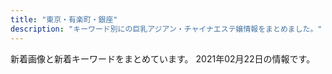```yaml
---
title: "東京・有楽町・銀座"
description: "キーワード別にの巨乳アジアン・チャイナエステ嬢情報をまとめました。"
---
```


新着画像と新着キーワードをまとめています。
2021年02月22日の情報です。

<DmmAffiliateIns />
<KeywordTable
  shops={
    [
    {
        "url": "https://ningyocho-esthe.work/",
        "name": "Dream",
        "keywords": {
            "\u30bb\u30af\u30b7\u30fc": 3,
            "88": 1
        },
        "station": "\u4eba\u5f62\u753a\u99c5A1\u51fa\u53e3",
        "img_links": [
            "https://ningyocho-esthe.work/images/dream/home/image_02.png",
            "https://ningyocho-esthe.work/images/dream/common/gallery_10.png",
            "https://ningyocho-esthe.work/images/dream/staff/13.jpg",
            "https://ningyocho-esthe.work/images/dream/common/side_bnr_02.png",
            "https://ningyocho-esthe.work/images/dream/home/image_01.png",
            "https://ningyocho-esthe.work/images/dream/common/gallery_04.png",
            "https://ningyocho-esthe.work/images/dream/common/gallery_08.png",
            "https://ningyocho-esthe.work/images/dream/common/gallery_07.png",
            "https://ningyocho-esthe.work/images/dream/common/credit_01.png",
            "https://ningyocho-esthe.work/images/dream/common/gallery_09.png",
            "https://ningyocho-esthe.work/images/dream/staff/\u3042\u307f.jpg",
            "https://ningyocho-esthe.work/images/dream/common/gallery_01.png",
            "https://ningyocho-esthe.work/images/dream/common/header_info.png",
            "https://ningyocho-esthe.work/images/dream/common/credit_03.png",
            "https://ningyocho-esthe.work/images/dream/home/image_03.png",
            "https://ningyocho-esthe.work/images/dream/common/gallery_03.png",
            "https://ningyocho-esthe.work/images/dream/staff/imgapp6.jpg",
            "https://ningyocho-esthe.work/images/dream/staff/imgapp_3.jpg",
            "https://ningyocho-esthe.work/images/dream/staff/imgapp_1.jpg",
            "https://ningyocho-esthe.work/images/dream/staff/3.jpg",
            "https://ningyocho-esthe.work/images/dream/home/teaser.png",
            "https://ningyocho-esthe.work/images/dream/common/credit_02.png",
            "https://ningyocho-esthe.work/images/dream/common/header_phone_pc.png",
            "https://ningyocho-esthe.work/images/dream/staff/1.jpg",
            "https://ningyocho-esthe.work/images/dream/staff/\u30ca\u30ca.jpg",
            "https://ningyocho-esthe.work/images/dream/common/gallery_02.png",
            "https://ningyocho-esthe.work/images/dream/common/gallery_06.png",
            "https://ningyocho-esthe.work/images/dream/common/gallery_05.png",
            "https://ningyocho-esthe.work/images/dream/common/side_bnr_01.png",
            "https://ningyocho-esthe.work/images/dream/staff/2.jpg"
        ]
    },
    {
        "url": "https://est-tiara.info/",
        "station": "\u6771\u9280\u5ea7\u99c5A7\u51fa\u53e3",
        "name": "Tiara-\u30c6\u30a4\u30a2\u30e9-",
        "keywords": {
            "C": 1,
            "E": 1,
            "89": 1,
            "D": 3
        },
        "img_links": [
            "https://est-tiara.info/staffPhoto/b20200924141844.jpg",
            "https://est-tiara.info/images/returnBtn.png",
            "https://est-tiara.info/js/sliderLine/slide_next.png",
            "https://est-tiara.info/images/gallery/r2.jpg",
            "https://est-tiara.info/staffPhoto/s20201016083716.jpg",
            "https://est-tiara.info/images/gallery/r4.jpg",
            "https://est-tiara.info/images/gallery/r7.jpg",
            "https://est-tiara.info/staffPhoto/b20201016083614.jpg",
            "https://est-tiara.info/uploadfiles/Image/campaignEstTiaraInfo.jpg",
            "https://est-tiara.info/staffPhoto/s20200924141844.jpg",
            "https://est-tiara.info/staffPhoto/s20201016083756.jpg",
            "https://est-tiara.info/staffPhoto/s20201016083828.jpg",
            "https://est-tiara.info/images/mobile.png",
            "https://est-tiara.info/images/gallery/r3.jpg",
            "https://est-tiara.info/staffPhoto/b20201016083716.jpg",
            "https://est-tiara.info/images/gallery/r5.jpg",
            "https://est-tiara.info/js/sliderLine/slide_prev.png",
            "https://est-tiara.info/staffPhoto/b20201016083828.jpg",
            "https://est-tiara.info/images/gallery/r8.jpg",
            "https://est-tiara.info/staffPhoto/b20201016083756.jpg",
            "https://est-tiara.info/images/gallery/r6.jpg",
            "https://est-tiara.info/staffPhoto/s20201016083614.jpg",
            "https://est-tiara.info/images/gallery/r1.jpg"
        ]
    },
    {
        "img_links": [
            "http://yurarika.work/staff/mirai1.jpg",
            "http://yurarika.work/staff/aya1.jpg",
            "http://yurarika.work/img/all/loader.png",
            "http://yurarika.work/staff/rara2.jpg",
            "http://yurarika.work/staff/aya.jpg",
            "http://yurarika.work/staff/rara.jpg",
            "http://yurarika.work/staff/rara1.jpg",
            "http://yurarika.work/staff/mika.jpg",
            "http://yurarika.work/staff/aya2.jpg",
            "http://yurarika.work/staff/mirai.jpg",
            "http://yurarika.work/staff/mirai2.jpg",
            "http://yurarika.work/staff/mika2.jpg",
            "http://yurarika.work/staff/mika1.jpg"
        ],
        "station": "\u6c34\u5929\u5bae\u524d\u99c58\u756a\u51fa\u53e3",
        "keywords": {
            "C": 14,
            "86": 4,
            "D": 6,
            "88": 6,
            "85": 10
        },
        "url": "http://yurarika.work/",
        "name": "\u3086\u3089\u308a\u9999"
    },
    {
        "keywords": {
            "85": 5,
            "86": 5,
            "87": 10,
            "D": 20
        },
        "station": "\u9280\u5ea7\u99c5A5\u51fa\u53e3",
        "url": "https://angel-love.tyo.cm/",
        "img_links": [
            "https://angel-love.tyo.cm/photos/sites/27/2021/02/2021021603212172.jpg",
            "https://angel-love.tyo.cm/photos/sites/27/2021/02/2021021603162127.jpg",
            "https://angel-love.tyo.cm/photos/sites/27/2021/02/2021021603162366.jpg",
            "https://angel-love.tyo.cm/images/mobile.jpg",
            "https://angel-love.tyo.cm/images/room1.jpg",
            "https://angel-love.tyo.cm/images/s_news.jpg",
            "https://angel-love.tyo.cm/images/s_staff.png",
            "https://angel-love.tyo.cm/images/room3.jpg",
            "https://angel-love.tyo.cm/images/room4.jpg",
            "https://angel-love.tyo.cm/photos/sites/27/2021/02/2021021606263617.jpg",
            "https://angel-love.tyo.cm/images/top.jpg",
            "https://angel-love.tyo.cm/photos/sites/27/2021/02/2021021606344273.jpg",
            "https://angel-love.tyo.cm/images/info.jpg",
            "https://angel-love.tyo.cm/images/s1.jpg",
            "https://angel-love.tyo.cm/images/s3.jpg",
            "https://angel-love.tyo.cm/images/room2.jpg",
            "https://angel-love.tyo.cm/images/news_bj1.jpg",
            "https://angel-love.tyo.cm/images/news_bj3.jpg"
        ],
        "name": "Angel Love"
    },
    {
        "station": "\u99ac\u55b0\u6a2a\u5c71\u99c5A2\u51fa\u53e3",
        "name": "COMODO -\u30b3\u30e2\u30c9-",
        "keywords": {
            "D": 7,
            "87": 6,
            "86": 1
        },
        "img_links": [
            "http://www.comodo.relaxjp.info/files/007-02.jpg",
            "http://www.comodo.relaxjp.info/files/011-03.jpg",
            "http://www.comodo.relaxjp.info/files/009-02.jpg",
            "http://www.comodo.relaxjp.info/images/s_info.jpg",
            "http://www.comodo.relaxjp.info/files/011.jpg",
            "http://www.comodo.relaxjp.info/files/010-02.jpg",
            "http://www.comodo.relaxjp.info/files/007.jpg",
            "http://www.comodo.relaxjp.info/files/009-03.jpg",
            "http://www.comodo.relaxjp.info/images/bj1.jpg",
            "http://www.comodo.relaxjp.info/files/008.jpg",
            "http://www.comodo.relaxjp.info/files/007-03.jpg",
            "http://www.comodo.relaxjp.info/images/bj3.jpg",
            "http://www.comodo.relaxjp.info/images/s_staff.jpg",
            "http://www.comodo.relaxjp.info/files/009.jpg",
            "http://www.comodo.relaxjp.info/images/top.png",
            "http://www.comodo.relaxjp.info/files/008-03.jpg",
            "http://www.comodo.relaxjp.info/files/012-03.jpg",
            "http://www.comodo.relaxjp.info/files/013-02.jpg",
            "http://www.comodo.relaxjp.info/files/010.jpg",
            "http://www.comodo.relaxjp.info/files/011-02.jpg",
            "http://www.comodo.relaxjp.info/files/010-03.jpg",
            "http://www.comodo.relaxjp.info/images/hua.jpg",
            "http://www.comodo.relaxjp.info/files/012.jpg",
            "http://www.comodo.relaxjp.info/files/008-02.jpg",
            "http://www.comodo.relaxjp.info/images/s_link.jpg",
            "http://www.comodo.relaxjp.info/files/012-02.jpg",
            "http://www.comodo.relaxjp.info/files/013.jpg",
            "http://www.comodo.relaxjp.info/images/s_news.jpg",
            "http://www.comodo.relaxjp.info/files/013-03.jpg"
        ],
        "url": "http://www.comodo.relaxjp.info/"
    },
    {
        "name": "For you",
        "keywords": {
            "91": 1,
            "85": 3,
            "E": 3,
            "83": 1,
            "C": 3,
            "93": 1,
            "89": 1,
            "86": 1,
            "87": 1,
            "90": 1,
            "G": 1,
            "D": 2
        },
        "img_links": [
            "http://f-relaxe.net/images/index_01.jpg",
            "http://f-relaxe.net/images/info_11.jpg",
            "http://f-relaxe.net/girl/00.jpg",
            "http://f-relaxe.net/girl/08a.jpg",
            "http://f-relaxe.net/girl/017.jpg",
            "http://f-relaxe.net/girl/012.jpg",
            "http://f-relaxe.net/images/index_06.jpg",
            "http://f-relaxe.net/images/index_07.jpg",
            "http://f-relaxe.net/girl/08.jpg",
            "http://f-relaxe.net/girl/09.jpg",
            "http://f-relaxe.net/girl/024.jpg",
            "http://f-relaxe.net/images/index_13.jpg",
            "http://f-relaxe.net/girl/011a.jpg",
            "http://f-relaxe.net/girl/010a.jpg",
            "http://f-relaxe.net/images/info.jpg",
            "http://f-relaxe.net/girl/010.jpg",
            "http://f-relaxe.net/girl/012a.jpg",
            "http://f-relaxe.net/girl/07.jpg",
            "http://f-relaxe.net/images/sub_10.jpg",
            "http://f-relaxe.net/images/index_16.jpg",
            "http://f-relaxe.net/images/staff_11.jpg",
            "http://f-relaxe.net/girl/09a.jpg",
            "http://f-relaxe.net/images/line.jpg",
            "http://f-relaxe.net/images/index_05.jpg",
            "http://f-relaxe.net/images/sub_12.jpg",
            "http://f-relaxe.net/girl/02.jpg",
            "http://f-relaxe.net/girl/04.jpg",
            "http://f-relaxe.net/images/03.jpg",
            "http://f-relaxe.net/images/sub_15.jpg",
            "http://f-relaxe.net/images/index_12.jpg",
            "http://f-relaxe.net/images/index_119.jpg",
            "http://f-relaxe.net/girl/07a.jpg",
            "http://f-relaxe.net/images/index_18.jpg",
            "http://f-relaxe.net/images/01.jpg",
            "http://f-relaxe.net/images/02.jpg",
            "http://f-relaxe.net/girl/02a.jpg",
            "http://f-relaxe.net/images/index_03.jpg",
            "http://f-relaxe.net/images/index_09.jpg",
            "http://f-relaxe.net/images/index_04.jpg",
            "http://f-relaxe.net/images/index_10.jpg",
            "http://f-relaxe.net/images/rec.jpg",
            "http://f-relaxe.net/images/index_08.jpg",
            "http://f-relaxe.net/images/index_17.jpg",
            "http://f-relaxe.net/girl/013a.jpg",
            "http://f-relaxe.net/images/rec_11.jpg",
            "http://f-relaxe.net/girl/013.jpg",
            "http://f-relaxe.net/images/index_14.jpg",
            "http://f-relaxe.net/girl/011.jpg"
        ],
        "station": "JR\u6771\u4eac\u99c5\u516b\u91cd\u6d32\u5317\u53e3",
        "url": "http://f-relaxe.net"
    },
    {
        "url": "http://kaitekido.eei.jp/",
        "name": "\u5feb\u9069\u5802",
        "station": "\u516b\u4e01\u5800\u99c5B2\u51fa\u53e3",
        "keywords": {},
        "img_links": [
            "https://b.st-hatena.com/images/entry-button/button-only@2x.png",
            "http://asian.mensesthe.tokyo/wp-content/uploads/2016/01/7CzXuAWe.jpg",
            "https://www.hatena.ne.jp/images/wwwridge/help@2x.png",
            "http://momipara.jp/img/link/momi88.jpg",
            "https://b.hatena.ne.jp/images/v4/public/add/hatenabookmark_android.png",
            "https://www.hatena.ne.jp/images/wwwridge/ok@2x.png",
            "https://b.hatena.ne.jp/images/v4/public/add/hatenabookmark_ios7.png",
            "https://www.hatena.ne.jp/images/wwwridge/ng@2x.png",
            "http://b.hatena.ne.jp/images/v4/public/add/hatenabookmark_ios7.png",
            "http://\u30a2\u30b8\u30a2\u30f3\u30a8\u30b9\u30c6.biz/images/88-31.jpg",
            "http://b.hatena.ne.jp/images/v4/public/add/hatenabookmark_android.png"
        ]
    },
    {
        "keywords": {
            "E": 2,
            "F": 5,
            "85": 16,
            "D": 8,
            "C": 22,
            "87": 2,
            "88": 5
        },
        "img_links": [
            "http://cocosia-massage.work/img/fla-2.jpg",
            "http://cocosia-massage.work/img/st2.jpg",
            "http://cocosia-massage.work/img/st1.jpg",
            "http://cocosia-massage.work/img/newf.jpg",
            "http://cocosia-massage.work/sp/img/t-t2.jpg",
            "http://cocosia-massage.work/img/sta4.jpg",
            "http://cocosia-massage.work/img/cncp.jpg",
            "http://cocosia-massage.work/sp/img/t-r.jpg",
            "http://cocosia-massage.work/sp/img/p-3.jpg",
            "http://cocosia-massage.work/img/news.jpg",
            "http://cocosia-massage.work/img/conc.jpg",
            "http://cocosia-massage.work/sp/img/p-6.jpg",
            "http://cocosia-massage.work/img/st6.jpg",
            "http://cocosia-massage.work/sp/img/st6.jpg",
            "http://cocosia-massage.work/img/st4.jpg",
            "http://cocosia-massage.work/sp/img/cam3.jpg",
            "http://cocosia-massage.work/img/r9.jpg",
            "http://cocosia-massage.work/img/sta1.jpg",
            "http://cocosia-massage.work/img/fla-1.jpg",
            "http://cocosia-massage.work/img/st3.jpg",
            "http://cocosia-massage.work/sp/img/sys.jpg",
            "http://cocosia-massage.work/img/head2.jpg",
            "http://cocosia-massage.work/img/sta5.jpg",
            "http://cocosia-massage.work/img/nos.jpg",
            "http://cocosia-massage.work/sp/img/botton.jpg",
            "http://cocosia-massage.work/sp/img/p-4.jpg",
            "http://cocosia-massage.work/sp/img/st3.jpg",
            "http://cocosia-massage.work/img/xmas.png",
            "http://cocosia-massage.work/sp/img/st2.jpg",
            "http://cocosia-massage.work/sp/img/cam4.jpg",
            "http://cocosia-massage.work/sp/img/acc.jpg",
            "http://cocosia-massage.work/sp/img/qr.jpg",
            "http://cocosia-massage.work/sp/img/cam2.jpg",
            "http://cocosia-massage.work/sp/img/rec.jpg",
            "http://cocosia-massage.work/img/sta6.jpg",
            "http://cocosia-massage.work/sp/img/t-t.jpg",
            "http://cocosia-massage.work/sp/img/p-5.jpg",
            "http://cocosia-massage.work/img/sta2.jpg",
            "http://cocosia-massage.work/img/sta3.jpg",
            "http://cocosia-massage.work/img/acc.jpg",
            "http://cocosia-massage.work/sp/img/st5.jpg",
            "http://cocosia-massage.work/sp/img/info.jpg",
            "http://cocosia-massage.work/sp/img/st4.jpg",
            "http://cocosia-massage.work/sp/img/cam1.jpg",
            "http://cocosia-massage.work/img/st5.jpg",
            "http://cocosia-massage.work/sp/img/st1.jpg",
            "http://cocosia-massage.work/sp/img/pc.jpg",
            "http://cocosia-massage.work/sp/img/t-s.jpg"
        ],
        "station": "\u4eba\u5f62\u753a\u99c5A1\u51fa\u53e3",
        "name": "COCOSIA",
        "url": "http://cocosia-massage.work/"
    },
    {
        "img_links": [
            "https://melodyspa.tokyo/images/st/you.jpg",
            "https://melodyspa.tokyo/images/share/pagetop.png",
            "https://melodyspa.tokyo/images/topimage/topimage.jpg",
            "https://melodyspa.tokyo/images/st/yuna2.jpg",
            "https://melodyspa.tokyo/images/st/yuna.jpg",
            "https://melodyspa.tokyo/images/st/miho.jpg",
            "https://melodyspa.tokyo/images/st/yuna1.jpg",
            "https://melodyspa.tokyo/images/st/you2.jpg",
            "https://melodyspa.tokyo/images/st/mina.jpg",
            "https://melodyspa.tokyo/images/st/you3.jpg",
            "https://melodyspa.tokyo/images/st/rara2.jpg",
            "https://melodyspa.tokyo/images/st/mina2.jpg",
            "https://melodyspa.tokyo/images/st/risa.jpg",
            "https://melodyspa.tokyo/images/st/ringo.jpg"
        ],
        "name": "Melody Spa -\u30e1\u30ed\u30c7\u30a3 \u30b9\u30d1-",
        "url": "https://melodyspa.tokyo/",
        "keywords": {
            "C": 28,
            "F": 6,
            "\u4e73": 4,
            "\u5de8\u4e73": 4,
            "86": 4
        },
        "station": "JR\u65b0\u65e5\u672c\u6a4b\u99c56\u756a\u51fa\u53e3"
    },
    {
        "url": "http://sweet-massage.work/",
        "keywords": {
            "85": 6,
            "E": 6,
            "86": 6,
            "89": 3,
            "88": 3,
            "C": 6,
            "D": 6
        },
        "name": "Sweet",
        "station": "\u8305\u5834\u753a\u99c53\u756a\u51fa\u53e3",
        "img_links": [
            "http://sweet-massage.work/img/st03.jpg",
            "http://sweet-massage.work/img/s3.jpg",
            "http://sweet-massage.work/img/st2.jpg",
            "http://sweet-massage.work/sp/img/t-t.jpg",
            "http://sweet-massage.work/sp/img/st4.jpg",
            "http://sweet-massage.work/img/mobile-1.png",
            "http://sweet-massage.work/img/sta5.jpg",
            "http://sweet-massage.work/sp/img/t-o.jpg",
            "http://sweet-massage.work/sp/img/info.jpg",
            "http://sweet-massage.work/sp/img/st06.jpg",
            "http://sweet-massage.work/img/s5.jpg",
            "http://sweet-massage.work/img/s6.jpg",
            "http://sweet-massage.work/sp/img/tit.jpg",
            "http://sweet-massage.work/sp/img/botton.jpg",
            "http://sweet-massage.work/sp/img/st05.jpg",
            "http://sweet-massage.work/img/s2.jpg",
            "http://sweet-massage.work/sp/img/st2.jpg",
            "http://sweet-massage.work/sp/img/add2.jpg",
            "http://sweet-massage.work/img/st1.jpg",
            "http://sweet-massage.work/img/st005.jpg",
            "http://sweet-massage.work/img/st4.jpg",
            "http://sweet-massage.work/sp/img/s5.jpg",
            "http://sweet-massage.work/sp/img/pc.jpg",
            "http://sweet-massage.work/sp/img/st01.jpg",
            "http://sweet-massage.work/sp/img/st3.jpg",
            "http://sweet-massage.work/sp/img/st5.jpg",
            "http://sweet-massage.work/img/s1.jpg",
            "http://sweet-massage.work/img/sta3.jpg",
            "http://sweet-massage.work/img/sta4.jpg",
            "http://sweet-massage.work/sp/img/st02.jpg",
            "http://sweet-massage.work/sp/img/st03.jpg",
            "http://sweet-massage.work/sp/img/tel.jpg",
            "http://sweet-massage.work/sp/img/time.jpg",
            "http://sweet-massage.work/sp/img/t-a.jpg",
            "http://sweet-massage.work/sp/img/s6.jpg",
            "http://sweet-massage.work/img/st06.jpg",
            "http://sweet-massage.work/sp/img/s4.jpg",
            "http://sweet-massage.work/img/sta1.jpg",
            "http://sweet-massage.work/sp/img/add.jpg",
            "http://sweet-massage.work/img/st3.jpg",
            "http://sweet-massage.work/sp/img/st005.jpg",
            "http://sweet-massage.work/sp/img/st1.jpg",
            "http://sweet-massage.work/sp/img/pic.jpg",
            "http://sweet-massage.work/sp/img/sys.jpg",
            "http://sweet-massage.work/sp/img/st6.jpg",
            "http://sweet-massage.work/img/st6.jpg",
            "http://sweet-massage.work/img/st02.jpg",
            "http://sweet-massage.work/sp/img/st04.jpg",
            "http://sweet-massage.work/img/s4.jpg",
            "http://sweet-massage.work/img/st5.jpg",
            "http://sweet-massage.work/img/st01.jpg",
            "http://sweet-massage.work/img/foot-body.jpg",
            "http://sweet-massage.work/img/sta6.jpg",
            "http://sweet-massage.work/sp/img/t-s.jpg",
            "http://sweet-massage.work/sp/img/s3.jpg",
            "http://sweet-massage.work/sp/img/t-r.jpg",
            "http://sweet-massage.work/img/st04.jpg",
            "http://sweet-massage.work/img/st05.jpg",
            "http://sweet-massage.work/img/m1.png",
            "http://sweet-massage.work/img/sta2.jpg"
        ]
    },
    {
        "keywords": {},
        "station": "\u6c34\u5929\u5bae\u524d\u99c56\u756a\u51fa\u53e3",
        "img_links": [
            "http://e-berry.work/sp/images/newsb.png",
            "http://e-berry.work/sp/images/int1.png",
            "http://e-berry.work/images/ac1.jpg",
            "http://e-berry.work/img/rina1.jpg",
            "http://e-berry.work/staff/nene.jpg",
            "http://e-berry.work/sp/images/tel.png",
            "http://e-berry.work/staff/hikari.jpg",
            "http://e-berry.work/sp/images/news.png",
            "http://e-berry.work/sp/images/footer.jpg",
            "http://e-berry.work/img/ayumi1.jpg",
            "http://e-berry.work/images/rec2.jpg",
            "http://e-berry.work/sp/staff/ai.jpg",
            "http://e-berry.work/images/sys1.jpg",
            "http://e-berry.work/images/interior_t.jpg",
            "http://e-berry.work/sp/img/ai1.jpg",
            "http://e-berry.work/sp/staff/haruka.jpg",
            "http://e-berry.work/sp/img/ayumi1.jpg",
            "http://e-berry.work/staff/yoko.jpg",
            "http://e-berry.work/img/nene1.jpg",
            "http://e-berry.work/sp/images/concept.jpg",
            "http://e-berry.work/sp/images/b1.jpg",
            "http://e-berry.work/images/10.jpg",
            "http://e-berry.work/staff/ai.jpg",
            "http://e-berry.work/sp/img/yoko1.jpg",
            "http://e-berry.work/sp/staff/natumi.jpg",
            "http://e-berry.work/staff/aya.jpg",
            "http://e-berry.work/images/b2.jpg",
            "http://e-berry.work/sp/staff/rina.jpg",
            "http://e-berry.work/sp/images/sys1.png",
            "http://e-berry.work/sp/staff/moka.jpg",
            "http://e-berry.work/staff/rina.jpg",
            "http://e-berry.work/sp/images/staff_t.png",
            "http://e-berry.work/images/news_t.jpg",
            "http://e-berry.work/sp/images/sys2.png",
            "http://e-berry.work/img/aya1.jpg",
            "http://e-berry.work/images/head.jpg",
            "http://e-berry.work/images/concept.jpg",
            "http://e-berry.work/img/hikari1.jpg",
            "http://e-berry.work/images/tgirl.jpg",
            "http://e-berry.work/images/newsb.png",
            "http://e-berry.work/sp/images/topgirl.png",
            "http://e-berry.work/images/sm.jpg",
            "http://e-berry.work/images/int1.jpg",
            "http://e-berry.work/sp/staff/nene.jpg",
            "http://e-berry.work/sp/images/rec2.png",
            "http://e-berry.work/img/moka1.jpg",
            "http://e-berry.work/sp/staff/hikari.jpg",
            "http://e-berry.work/sp/img/natumi1.jpg",
            "http://e-berry.work/sp/images/b2.jpg",
            "http://e-berry.work/sp/images/sys3.png",
            "http://e-berry.work/sp/img/aya1.jpg",
            "http://e-berry.work/images/9.jpg",
            "http://e-berry.work/images/sys2.jpg",
            "http://e-berry.work/staff/haruka.jpg",
            "http://e-berry.work/sp/images/interior_t.png",
            "http://e-berry.work/img/haruka1.jpg",
            "http://e-berry.work/images/sys3.jpg",
            "http://e-berry.work/images/int2.jpg",
            "http://e-berry.work/img/ai1.jpg",
            "http://e-berry.work/images/b1.jpg",
            "http://e-berry.work/sp/img/hikari1.jpg",
            "http://e-berry.work/sp/staff/yoko.jpg",
            "http://e-berry.work/sp/images/rec1.jpg",
            "http://e-berry.work/staff/ayumi.jpg",
            "http://e-berry.work/sp/images/head.jpg",
            "http://e-berry.work/sp/img/haruka1.jpg",
            "http://e-berry.work/sp/staff/aya.jpg",
            "http://e-berry.work/sp/images/10.jpg",
            "http://e-berry.work/img/yoko1.jpg",
            "http://e-berry.work/images/staff_t.jpg",
            "http://e-berry.work/sp/staff/ayumi.jpg",
            "http://e-berry.work/staff/moka.jpg",
            "http://e-berry.work/images/newface.jpg",
            "http://e-berry.work/img/natumi1.jpg",
            "http://e-berry.work/sp/img/moka1.jpg",
            "http://e-berry.work/sp/images/ac1.jpg",
            "http://e-berry.work/staff/natumi.jpg",
            "http://e-berry.work/sp/images/int2.png",
            "http://e-berry.work/sp/img/nene1.jpg",
            "http://e-berry.work/sp/images/9.jpg",
            "http://e-berry.work/images/rec1.jpg",
            "http://e-berry.work/sp/images/newface.png",
            "http://e-berry.work/sp/img/rina1.jpg"
        ],
        "name": "\u30a2\u30ed\u30de\u30a2\u30ea\u30a2",
        "url": "http://e-berry.work/index.html"
    },
    {
        "station": "\u5c0f\u4f1d\u99ac\u753a\u99c53\u756a\u51fa\u53e3",
        "img_links": [
            "http://luna-shine.info/uploads/lunashine/images/picup.png",
            "http://luna-shine.info/uploads/lunashine/2015/03/11111.jpg",
            "http://luna-shine.info/uploads/lunashine/2013/10/e381bfe3818d2_e589afe69cac.jpg",
            "http://luna-shine.info/uploads/lunashine/2019/04/e5beaee4bfa1e59bbee78987_201903161627475.jpg",
            "http://luna-shine.info/uploads/lunashine/2019/04/flash1.jpg",
            "http://luna-shine.info/uploads/lunashine/2013/10/e38182e38286e381bf3_e589afe69cac.jpg",
            "http://luna-shine.info/uploads/lunashine/2016/11/31.jpg",
            "http://luna-shine.info/uploads/lunashine/2015/06/image1-266x4001.jpg",
            "http://luna-shine.info/uploads/lunashine/2013/01/room-5.jpg",
            "http://luna-shine.info/uploads/lunashine/2019/04/bottom.jpg",
            "http://luna-shine.info/uploads/lunashine/2018/05/2.jpg",
            "http://luna-shine.info/uploads/lunashine/2020/01/e5beaee4bfa1e59bbee78987_20190517131309.jpg",
            "http://luna-shine.info/uploads/lunashine/2014/05/naomi1-276x3584.jpg",
            "http://luna-shine.info/uploads/lunashine/2015/01/2_e589afe69cac.jpg",
            "http://luna-shine.info/uploads/lunashine/2019/01/e5beaee4bfa1e59bbee78987_20190124144601.jpg",
            "http://luna-shine.info/uploads/lunashine/2015/03/123.jpg",
            "http://luna-shine.info/uploads/lunashine/2019/04/e5beaee4bfa1e59bbee78987_2019031616274791.jpg",
            "http://luna-shine.info/uploads/lunashine/images/no-photo.jpg",
            "http://luna-shine.info/uploads/lunashine/2013/01/room-1.jpg",
            "http://luna-shine.info/uploads/lunashine/2013/03/img_0522_e589afe69cac-1000x1333.jpg",
            "http://luna-shine.info/uploads/lunashine/images/new_tit.jpg",
            "http://luna-shine.info/uploads/lunashine/2013/11/e381afe3828be3818b-1000x1333.jpg",
            "http://luna-shine.info/uploads/lunashine/2015/03/12344780f_e589afe69cac.jpg",
            "http://luna-shine.info/uploads/lunashine/2015/03/171f728230a16701d87b9e61ba70edf8.png",
            "http://luna-shine.info/uploads/lunashine/2015/04/1111_e589afe69cac.jpg",
            "http://luna-shine.info/uploads/lunashine/images/rq03.jpg",
            "http://luna-shine.info/uploads/lunashine/2014/06/9c1b42356edc1bb51d040e0a1783fa97.png",
            "http://luna-shine.info/uploads/lunashine/2013/01/qiu-1.jpg",
            "http://luna-shine.info/uploads/lunashine/2019/03/e5beaee4bfa1e59bbee78987_201903161627476.jpg",
            "http://luna-shine.info/uploads/lunashine/2014/05/22.jpg",
            "http://luna-shine.info/uploads/lunashine/images/new_d.jpg",
            "http://luna-shine.info/uploads/lunashine/2014/05/naomi1-276x3583.jpg",
            "http://luna-shine.info/uploads/lunashine/2015/09/1-12041z120344c1_e589afe69cac_e589afe69cac.jpg",
            "http://luna-shine.info/uploads/lunashine/2019/07/qqe59bbee78987201504181707251.jpg",
            "http://luna-shine.info/uploads/lunashine/2013/01/img_0427_e589afe69cac-276x368.jpg",
            "http://luna-shine.info/uploads/lunashine/2013/01/room-8.jpg",
            "http://luna-shine.info/uploads/lunashine/2013/05/p1020464_e589afe69cac.jpg",
            "http://luna-shine.info/uploads/lunashine/2013/01/room-10.jpg",
            "http://luna-shine.info/uploads/lunashine/2013/10/e381bfe38286e3818d-5_e589afe69cac.jpg",
            "http://luna-shine.info/uploads/lunashine/2013/01/room-6.jpg",
            "http://luna-shine.info/uploads/lunashine/2015/01/11.jpg",
            "http://luna-shine.info/uploads/lunashine/2019/12/e5beaee4bfa1e59bbee78987_201912071546181.jpg",
            "http://luna-shine.info/uploads/lunashine/2014/06/image-14.jpeg",
            "http://luna-shine.info/uploads/lunashine/2012/12/topview3.jpg",
            "http://luna-shine.info/uploads/lunashine/2019/05/e5beaee4bfa1e59bbee78987_20190517131309.jpg",
            "http://luna-shine.info/uploads/lunashine/2019/03/e5beaee4bfa1e59bbee78987_201903141535171.jpg",
            "http://luna-shine.info/uploads/lunashine/2012/12/topview1.jpg",
            "http://luna-shine.info/uploads/lunashine/2012/12/topview4.jpg",
            "http://luna-shine.info/uploads/lunashine/2013/01/room-9.jpg",
            "http://luna-shine.info/uploads/lunashine/2012/12/topview0.jpg",
            "http://luna-shine.info/uploads/lunashine/2017/04/22221.jpg",
            "http://luna-shine.info/uploads/lunashine/2012/12/mailmaka.jpg",
            "http://luna-shine.info/uploads/lunashine/2013/01/room-11.jpg",
            "http://luna-shine.info/uploads/lunashine/2013/01/room-3.jpg",
            "http://luna-shine.info/uploads/lunashine/2015/01/0.jpg",
            "http://luna-shine.info/uploads/lunashine/2019/12/e5beaee4bfa1e59bbee78987_20191207154634.jpg",
            "http://luna-shine.info/uploads/lunashine/2015/03/8dbe4d07b4f1258c30f14b30e60c1466.png",
            "http://luna-shine.info/uploads/lunashine/2016/12/img_4240.jpg",
            "http://luna-shine.info/uploads/lunashine/2013/11/e381afe3828be3818befbc92-1000x1333.jpg",
            "http://luna-shine.info/uploads/lunashine/2015/04/1111_e589afe69cac1.jpg",
            "http://luna-shine.info/uploads/lunashine/2015/12/qqe59bbee7898720151214133747.jpg",
            "http://luna-shine.info/uploads/lunashine/2013/01/room-2.jpg",
            "http://luna-shine.info/uploads/lunashine/2012/12/mobile.jpg",
            "http://luna-shine.info/uploads/lunashine/2013/10/4_e589afe69cac.jpg",
            "http://luna-shine.info/uploads/lunashine/2013/01/room-7.jpg",
            "http://luna-shine.info/uploads/lunashine/2014/06/image-15.jpeg",
            "http://luna-shine.info/uploads/lunashine/2019/04/e5beaee4bfa1e59bbee78987_201903161627478.jpg",
            "http://luna-shine.info/uploads/lunashine/2013/10/e381bfe382841_e589afe69cac.jpg",
            "http://luna-shine.info/uploads/lunashine/2019/04/tel.jpg",
            "http://luna-shine.info/uploads/lunashine/2019/05/e5beaee4bfa1e59bbee78987_201905171313091.jpg",
            "http://luna-shine.info/uploads/lunashine/2013/01/img_0370_e589afe69cac-276x368.jpg",
            "http://luna-shine.info/uploads/lunashine/images/rq01.jpg",
            "http://luna-shine.info/uploads/lunashine/2014/04/image_e589afe69cac.png"
        ],
        "url": "http://luna-shine.info/",
        "name": "\u30eb\u30ca\u30b7\u30e3\u30a4\u30f3",
        "keywords": {
            "\u30bb\u30af\u30b7\u30fc": 1,
            "C": 12,
            "82": 3,
            "F": 6,
            "87": 12,
            "G": 6,
            "89": 21,
            "\u80f8": 2,
            "E": 13,
            "84": 3,
            "86": 6,
            "D": 30,
            "85": 6,
            "88": 21,
            "81": 3
        }
    },
    {
        "url": "http://www.hitomebore.esjp.info/",
        "keywords": {
            "85": 6,
            "C": 6,
            "86": 18,
            "87": 6,
            "D": 27,
            "88": 3
        },
        "station": "\u65b0\u5bcc\u753a\u99c53\u756a\u51fa\u53e3",
        "name": "\u3072\u3068\u3081\u307c\u308c",
        "img_links": [
            "http://www.hitomebore.esjp.info/images/m2.jpg",
            "http://www.hitomebore.esjp.info/files/010.jpg",
            "http://www.hitomebore.esjp.info/files/014.jpg",
            "http://www.hitomebore.esjp.info/files/008.jpg",
            "http://www.hitomebore.esjp.info/images/mainImg_sub.jpg",
            "http://www.hitomebore.esjp.info/files/007.jpg",
            "http://www.hitomebore.esjp.info/images/m3.jpg",
            "http://www.hitomebore.esjp.info/images/btn2.png",
            "http://www.hitomebore.esjp.info/images/mainImg2.jpg",
            "http://www.hitomebore.esjp.info/images/m4.jpg",
            "http://www.hitomebore.esjp.info/files/016.jpg",
            "http://www.hitomebore.esjp.info/files/002.jpg",
            "http://www.hitomebore.esjp.info/files/015.jpg",
            "http://www.hitomebore.esjp.info/files/011.jpg",
            "http://www.hitomebore.esjp.info/images/m1.jpg",
            "http://www.hitomebore.esjp.info/files/009.jpg",
            "http://www.hitomebore.esjp.info/files/013.jpg",
            "http://www.hitomebore.esjp.info/files/012.jpg"
        ]
    },
    {
        "img_links": [
            "http://esthe-aroma.com/images/cg09.jpg",
            "http://esthe-aroma.com/images/cg06.jpg",
            "http://esthe-aroma.com/images/photo01.jpg",
            "http://esthe-aroma.com/images/icon_tel.png",
            "http://esthe-aroma.com/images/cg13.jpg",
            "http://esthe-aroma.com/images/cg10.jpg",
            "http://esthe-aroma.com/images/photo03.jpg",
            "http://esthe-aroma.com/images/btn2.png",
            "http://esthe-aroma.com/images/cg02.jpg",
            "http://esthe-aroma.com/images/cg12.jpg",
            "http://esthe-aroma.com/images/cg05.jpg",
            "http://esthe-aroma.com/images/cg11.jpg",
            "http://esthe-aroma.com/images/end-info.png",
            "http://esthe-aroma.com/images/icon_staff.png",
            "http://esthe-aroma.com/images/icon_info.png",
            "http://esthe-aroma.com/images/mainImg_sub.jpg",
            "http://esthe-aroma.com/images/icon_top.png",
            "http://esthe-aroma.com/images/cg03.jpg",
            "http://esthe-aroma.com/images/cg04.jpg",
            "http://esthe-aroma.com/images/photo02.jpg",
            "http://esthe-aroma.com/images/cg07.jpg",
            "http://esthe-aroma.com/images/qrc.jpg",
            "http://esthe-aroma.com/images/cg01.jpg",
            "http://esthe-aroma.com/images/cg08.jpg",
            "http://esthe-aroma.com/images/icon_concept.png"
        ],
        "name": "Miss.9\uff5e\u30df\u30b9.\u30ad\u30e5\u30a6\uff5e",
        "station": "\u99ac\u55b0\u6a2a\u5c71\u99c5A2\u51fa\u53e3",
        "url": "http://esthe-aroma.com/",
        "keywords": {
            "86": 13,
            "E": 1,
            "C": 2,
            "D": 10
        }
    },
    {
        "name": "Firework\uff5e\u30d5\u30a1\u30a4\u30a2\u30ef\u30fc\u30af\uff5e",
        "keywords": {},
        "img_links": [
            "http://a-smile.click/img/room/photo01.jpg",
            "http://a-smile.click/img/head_img.jpg",
            "http://a-smile.click/girl/5_1.jpg",
            "http://a-smile.click/girl/4.jpg",
            "http://a-smile.click/img/link_headimg.jpg",
            "http://a-smile.click/img/faq_headimg.jpg",
            "http://a-smile.click/girl/2.jpg",
            "http://a-smile.click/girl/1_1.jpg",
            "http://a-smile.click/img/room/photo02.jpg",
            "http://a-smile.click/girl/2_1.jpg",
            "http://a-smile.click/girl/3.jpg",
            "http://a-smile.click/girl/3_1.jpg",
            "http://a-smile.click/img/tel.png",
            "http://a-smile.click/img/qr.png",
            "http://a-smile.click/girl/5.jpg",
            "http://a-smile.click/girl/1.jpg",
            "http://a-smile.click/img/room/photo04.jpg",
            "http://a-smile.click/img/rec_headimg.jpg",
            "http://a-smile.click/img/room/photo03.jpg",
            "http://a-smile.click/girl/6.jpg",
            "http://a-smile.click/img/staff_headimg.jpg"
        ],
        "url": "http://a-smile.click/",
        "station": "\u7bc9\u5730\u99c52\u756a\u51fa\u53e3"
    },
    {
        "station": "\u8305\u5834\u753a\u99c52\u756a\u51fa\u53e3",
        "name": "Spa Ananda",
        "keywords": {
            "D": 18,
            "C": 19,
            "E": 8
        },
        "url": "https://kayabacho-mensesthe.com/",
        "img_links": [
            "https://kayabacho-mensesthe.com/staff/aoi-s1.jpg",
            "https://kayabacho-mensesthe.com/staff/emi-s1.jpg",
            "https://kayabacho-mensesthe.com/staff/miyu-s1.jpg",
            "https://kayabacho-mensesthe.com/images/mensesthe.jpg",
            "https://kayabacho-mensesthe.com/room/room-l2.jpg",
            "https://kayabacho-mensesthe.com/staff/misaki-s1.jpg",
            "https://kayabacho-mensesthe.com/wp/wp-content/uploads/2019/12/misaki.jpg",
            "https://kayabacho-mensesthe.com/room/room-l8.jpg",
            "https://kayabacho-mensesthe.com/staff/mimi-s1.jpg",
            "https://kayabacho-mensesthe.com/staff/yuna-s1.jpg",
            "https://kayabacho-mensesthe.com/images/top3.jpg",
            "https://kayabacho-mensesthe.com/link/mens-esthe.png",
            "https://kayabacho-mensesthe.com/images/main2.jpg",
            "https://kayabacho-mensesthe.com/icon/twitter.png",
            "https://kayabacho-mensesthe.com/icon/facebook.png",
            "https://kayabacho-mensesthe.com/room/room-l6.jpg",
            "https://kayabacho-mensesthe.com/staff/rin-s1.jpg",
            "https://kayabacho-mensesthe.com/images/footer-r.png",
            "https://kayabacho-mensesthe.com/images/top2.jpg",
            "https://kayabacho-mensesthe.com/wp/wp-content/uploads/2020/08/ayaka-1.jpg",
            "https://kayabacho-mensesthe.com/room/room-l1.jpg",
            "https://kayabacho-mensesthe.com/icon/line.png",
            "https://kayabacho-mensesthe.com/wp/wp-content/uploads/2020/02/miyu.jpg",
            "https://kayabacho-mensesthe.com/wp/wp-content/uploads/2019/12/IMG_8988.jpg",
            "https://kayabacho-mensesthe.com/room/room-l7.jpg",
            "https://kayabacho-mensesthe.com/images/clear.png",
            "https://kayabacho-mensesthe.com/wp/wp-content/uploads/2020/08/ayaka-1-200x300.jpg",
            "https://kayabacho-mensesthe.com/room/room-l3.jpg",
            "https://kayabacho-mensesthe.com/images/flower.png",
            "https://kayabacho-mensesthe.com/wp/wp-content/uploads/2019/07/misaki.jpg",
            "https://kayabacho-mensesthe.com/staff/aki-s1.jpg",
            "https://kayabacho-mensesthe.com/wp/wp-content/uploads/2020/12/yuki.jpg",
            "https://kayabacho-mensesthe.com/staff/ayaka-s1.jpg",
            "https://kayabacho-mensesthe.com/images/top1.jpg",
            "https://kayabacho-mensesthe.com/staff/urara-s1.jpg",
            "https://kayabacho-mensesthe.com/room/room-l4.jpg",
            "https://kayabacho-mensesthe.com/images/main4.jpg",
            "https://kayabacho-mensesthe.com/staff/nao-s1.jpg",
            "https://kayabacho-mensesthe.com/wp/wp-content/uploads/2020/10/aki-s1-150x150.jpg",
            "https://kayabacho-mensesthe.com/images/main1.jpg",
            "https://kayabacho-mensesthe.com/wp/wp-content/uploads/2019/12/mitsuki.jpg",
            "https://kayabacho-mensesthe.com/wp/wp-content/uploads/2021/01/yuna.jpg",
            "https://kayabacho-mensesthe.com/room/room-l5.jpg",
            "https://kayabacho-mensesthe.com/images/main3.jpg",
            "https://kayabacho-mensesthe.com/icon/yelp.png",
            "https://kayabacho-mensesthe.com/wp/wp-content/uploads/2020/11/urara3.jpg",
            "https://kayabacho-mensesthe.com/images/footer-l.png",
            "https://kayabacho-mensesthe.com/wp/wp-content/uploads/2019/12/emi.jpg",
            "https://kayabacho-mensesthe.com/wp/wp-content/uploads/2019/08/mimi.jpg"
        ]
    },
    {
        "keywords": {
            "E": 3,
            "C": 2,
            "89": 3,
            "85": 2
        },
        "name": "\u60a0",
        "url": "http://koikst.xyz/",
        "station": "JR\u6771\u4eac\u99c5\u516b\u91cd\u6d32\u53e3",
        "img_links": [
            "http://koikst.xyz/_src/20886111/_dsf0778_pp.jpg",
            "http://koikst.xyz/_src/20885845/up.png",
            "http://koikst.xyz/_src/20886010/img_3017.jpg",
            "http://sunflower.jp.net/2.jpg",
            "http://koikst.xyz/_src/20885828/up.png",
            "http://koikst.xyz/_src/51067433/wechatimg726.jpg",
            "http://koikst.xyz/_src/20886019/up.png",
            "http://koikst.xyz/_src/20886059/sign.png",
            "http://koikst.xyz/_src/20886103/up.png",
            "http://sunflower.jp.net/5.jpg",
            "http://koikst.xyz/_src/20886222/up.png",
            "http://koikst.xyz/_src/51067435/wechatimg725.jpg",
            "http://sunflower.jp.net/6.jpg",
            "http://koikst.xyz/_src/20886148/therapist-ito.jpg",
            "http://koikst.xyz/_src/20886035/up.png",
            "http://koikst.xyz/_src/20885809/www.cman.png",
            "http://koikst.xyz/_src/20886066/slider2.png",
            "http://koikst.xyz/_src/20886303/07958eda583eff2b24876adf03c0a434.jpg",
            "http://koikst.xyz/_src/20886231/_dsf0770_pp.jpg",
            "http://koikst.xyz/_src/20886310/wechatimg405.jpg",
            "http://koikst.xyz/_src/20886060/index_33.png",
            "http://koikst.xyz/_src/20886229/_dsf0778_pp.jpg",
            "http://koikst.xyz/_src/20886058/sign.png",
            "http://koikst.xyz/_src/20886008/_k3_6019.jpg",
            "http://koikst.xyz/_src/20886122/up.png",
            "http://koikst.xyz/_src/20886300/media-20170919.jpg",
            "http://koikst.xyz/_src/20886308/t02200330_0640096013249885015.jpg",
            "http://koikst.xyz/_src/51067440/wechatimg723.jpg",
            "http://koikst.xyz/_src/20886062/index_35.png",
            "http://koikst.xyz/_src/20886211/07958eda583eff2b24876adf03c0a434.jpg",
            "http://sunflower.jp.net/3.jpg",
            "http://koikst.xyz/_src/20886092/therapist-ito.jpg",
            "http://koikst.xyz/_src/20885997/up.png",
            "http://koikst.xyz/_src/20886064/index_37.png",
            "http://koikst.xyz/_src/20886235/t02200330_0640096013249885015.jpg",
            "http://koikst.xyz/_src/20886233/906ab10dd05fdcaee1fa99bd6e5779ea.jpg",
            "http://koikst.xyz/_src/20886007/_k3_6020.jpg",
            "http://sunflower.jp.net/1.jpg",
            "http://koikst.xyz/_src/20886287/9c88380aa0315ec9292225a3223d62d9.jpg",
            "http://koikst.xyz/_src/20886305/therapist-ito.jpg",
            "http://koikst.xyz/_src/20991736/t02200330_0640096013249885015.jpg",
            "http://koikst.xyz/_src/20886283/img20170527114635169213.png",
            "http://koikst.xyz/_src/20885836/sign.jpg",
            "http://koikst.xyz/_src/20886009/img_2917.jpg",
            "http://koikst.xyz/_src/51067437/wechatimg724.jpg",
            "http://koikst.xyz/_src/20886005/wechatimg35.jpg",
            "http://koikst.xyz/_src/20886006/wechatimg36.jpg",
            "http://koikst.xyz/_src/20886061/index_34.png",
            "http://koikst.xyz/_src/20885811/up.png",
            "http://koikst.xyz/_src/20886065/index_38.png",
            "http://koikst.xyz/_src/21089124/img20180325193504865361.png",
            "http://koikst.xyz/_src/20886063/index_36.png"
        ]
    },
    {
        "img_links": [
            "http://tokyo-relaxtime.asia/img/cast/miki-04.jpg",
            "http://tokyo-relaxtime.asia/img/tw_mark.png",
            "http://tokyo-relaxtime.asia/img/cast/ami-01.jpg",
            "http://tokyo-relaxtime.asia/img/cast/momo-03.jpg",
            "http://tokyo-relaxtime.asia/img/cast/ami-04.jpg",
            "http://tokyo-relaxtime.asia/img/cast/yui-03.jpg",
            "http://tokyo-relaxtime.asia/img/slick/st-1.jpg",
            "http://tokyo-relaxtime.asia/img/cast/miki-03.jpg",
            "http://tokyo-relaxtime.asia/img/interior/lobby-1.jpg",
            "http://tokyo-relaxtime.asia/img/cast/yui-01.jpg",
            "http://tokyo-relaxtime.asia/img/cast/alice-04.jpg",
            "http://tokyo-relaxtime.asia/img/cast/yuka-03.jpg",
            "http://tokyo-relaxtime.asia/img/cast/yuka-04.jpg",
            "http://tokyo-relaxtime.asia/img/cast/yuka-02.jpg",
            "http://tokyo-relaxtime.asia/img/cast/ai-04.jpg",
            "http://tokyo-relaxtime.asia/img/cast/yui-04.jpg",
            "http://tokyo-relaxtime.asia/img/cast/miki-02.jpg",
            "http://tokyo-relaxtime.asia/img/cast/yui-02.jpg",
            "http://tokyo-relaxtime.asia/img/interior/corridor-1.jpg",
            "http://tokyo-relaxtime.asia/img/cast/ai-01.jpg",
            "http://tokyo-relaxtime.asia/img/cast/alice-01.jpg",
            "http://tokyo-relaxtime.asia/img/cast/momo-04.jpg",
            "http://tokyo-relaxtime.asia/img/cast/ami-02.jpg",
            "http://tokyo-relaxtime.asia/img/cast/ami-03.jpg",
            "http://tokyo-relaxtime.asia/img/slick/st-6.jpg",
            "http://tokyo-relaxtime.asia/img/cast/alice-03.jpg",
            "http://tokyo-relaxtime.asia/img/slick/st-4.jpg",
            "http://tokyo-relaxtime.asia/img/cast/ai-02.jpg",
            "http://tokyo-relaxtime.asia/img/slick/st-5.jpg",
            "http://tokyo-relaxtime.asia/img/slick/st-3.jpg",
            "http://tokyo-relaxtime.asia/img/cast/miki-01.jpg",
            "http://tokyo-relaxtime.asia/img/cast/momo-01.jpg",
            "http://tokyo-relaxtime.asia/img/cast/alice-02.jpg",
            "http://tokyo-relaxtime.asia/img/cast/ai-03.jpg",
            "http://tokyo-relaxtime.asia/img/cast/momo-02.jpg",
            "http://tokyo-relaxtime.asia/img/cast/yuka-01.jpg"
        ],
        "keywords": {},
        "name": "Evergrace-\u30a8\u30d0\u30fc\u30b0\u30ec\u30fc\u30b9-",
        "station": "\u6771\u65e5\u672c\u6a4b\u99c5A2\u51fa\u53e3",
        "url": "http://tokyo-relaxtime.asia/"
    },
    {
        "station": "\u6771\u9280\u5ea7\u99c55\u756a\u51fa\u53e3",
        "url": "http://ginzamassage.net",
        "img_links": [
            "http://ginzamassage.net/user_data/00000105.jpg",
            "http://ginzamassage.net/user_data/00000104.jpg",
            "http://ginzamassage.net/user_data/00000109.jpg",
            "http://ginzamassage.net/images/noimg.png",
            "http://ginzamassage.net/user_data/00000216.jpg",
            "http://ginzamassage.net/user_data/00000138.jpg",
            "http://ginzamassage.net/user_data/00000143.jpg",
            "http://ginzamassage.net/user_data/00000129.jpg",
            "http://ginzamassage.net/user_data/00000127.jpg",
            "http://ginzamassage.net/user_data/00000145.jpg",
            "http://ginzamassage.net/user_data/00000125.jpg",
            "http://ginzamassage.net/user_data/00000218.jpg",
            "http://ginzamassage.net/user_data/00000115.jpg",
            "http://ginzamassage.net/user_data/00000123.jpg",
            "http://ginzamassage.net/user_data/00000102.jpg",
            "http://ginzamassage.net/user_data/00000100.jpg",
            "http://ginzamassage.net/user_data/00000238.jpg",
            "http://ginzamassage.net/user_data/00000146.jpg",
            "http://ginzamassage.net/user_data/00000126.jpg",
            "http://ginzamassage.net/user_data/00000131.jpg",
            "http://ginzamassage.net/user_data/00000140.jpg",
            "http://ginzamassage.net/user_data/00000233.jpg",
            "http://ginzamassage.net/user_data/00000099.jpg",
            "http://ginzamassage.net/user_data/00000134.jpg",
            "http://ginzamassage.net/user_data/00000106.jpg",
            "http://ginzamassage.net/user_data/00000149.jpg",
            "http://ginzamassage.net/user_data/00000153.jpg",
            "http://ginzamassage.net/user_data/00000124.jpg",
            "http://ginzamassage.net/user_data/00000228.jpg",
            "http://ginzamassage.net/user_data/00000116.jpg",
            "http://ginzamassage.net/user_data/00000103.jpg",
            "http://ginzamassage.net/user_data/00000142.jpg",
            "http://ginzamassage.net/user_data/00000184.jpg",
            "http://ginzamassage.net/user_data/00000121.jpg",
            "http://ginzamassage.net/user_data/00000117.jpg",
            "http://ginzamassage.net/user_data/00000144.jpg",
            "http://ginzamassage.net/user_data/00000235.jpg",
            "http://ginzamassage.net/user_data/00000097.jpg",
            "http://ginzamassage.net/user_data/00000136.jpg",
            "http://ginzamassage.net/user_data/00000147.jpg",
            "http://ginzamassage.net/user_data/00000101.jpg",
            "http://ginzamassage.net/user_data/00000225.jpg",
            "http://ginzamassage.net/user_data/00000133.jpg",
            "http://ginzamassage.net/user_data/00000128.jpg",
            "http://ginzamassage.net/user_data/00000148.png",
            "http://ginzamassage.net/user_data/00000141.jpg",
            "http://ginzamassage.net/user_data/00000135.jpg",
            "http://ginzamassage.net/user_data/00000237.jpg",
            "http://ginzamassage.net/user_data/00000217.jpg",
            "http://ginzamassage.net/user_data/00000139.jpg",
            "http://ginzamassage.net/user_data/00000114.jpg",
            "http://ginzamassage.net/images/1.jpg",
            "http://ginzamassage.net/user_data/00000132.jpg",
            "http://ginzamassage.net/user_data/00000226.jpg",
            "http://ginzamassage.net/user_data/00000232.jpg",
            "http://ginzamassage.net/user_data/00000130.jpg",
            "http://ginzamassage.net/user_data/00000137.jpg"
        ],
        "keywords": {
            "\u4e73": 1,
            "\u80f8": 7
        },
        "name": "\u91d1\u306e\u83ef"
    },
    {
        "name": "\u7d05\u8449",
        "img_links": [
            "http://arm-heal.com/staff/yuuyuu/01.jpg",
            "http://arm-heal.com/pic/topimg1.png",
            "http://arm-heal.com/staff/yuki/01mb.jpg",
            "http://arm-heal.com/img/ttl_mobile.png",
            "http://arm-heal.com/staff/yuuyuu/01mb.jpg",
            "http://arm-heal.com/staff/miya/01.jpg",
            "http://arm-heal.com/staff/aya/01mb.jpg",
            "http://arm-heal.com/pic/topimg2.png",
            "http://arm-heal.com/staff/miki/01.jpg",
            "http://arm-heal.com/staff/miki/01mb.jpg",
            "http://arm-heal.com/staff/emi/01.jpg",
            "http://arm-heal.com/img/ttl_rec.png",
            "http://arm-heal.com/i/files/homeimg.jpg",
            "http://arm-heal.com/staff/aya/01.jpg",
            "http://arm-heal.com/pic/topimg3.png",
            "http://arm-heal.com/staff/yuki/01.jpg",
            "http://arm-heal.com/pic/topimg5.png",
            "http://arm-heal.com/staff/miya/01mb.jpg",
            "http://arm-heal.com/staff/emi/01mb.jpg",
            "http://arm-heal.com/pic/topimg4.png",
            "http://arm-heal.com/img/corona.png",
            "http://arm-heal.com/img/att.png",
            "http://arm-heal.com/img/ttl_staff.jpg",
            "http://arm-heal.com/pic/head.jpg"
        ],
        "keywords": {
            "C": 15
        },
        "url": "http://arm-heal.com/",
        "station": "\u516b\u4e01\u5800\u99c5A5\u53e3"
    },
    {
        "station": "\u65b0\u65e5\u672c\u6a4b\u99c55\u756a\u51fa\u53e3",
        "name": "\u30e9\u30d5\u30a3\u30fc\u30eb",
        "keywords": {},
        "url": "http://s-este.net/",
        "img_links": []
    },
    {
        "img_links": [
            "http://toukasui.jpn.mn/images/face.jpg",
            "http://toukasui.jpn.mn/photos/sites/49/2018/11/2018110702420266.jpg",
            "http://toukasui.jpn.mn/images/pick.jpg",
            "http://toukasui.jpn.mn/images/room3.jpg",
            "http://toukasui.jpn.mn/photos/sites/49/2019/07/2019070111270334.jpg",
            "http://toukasui.jpn.mn/photos/sites/49/2019/08/2019082510480041.jpg",
            "http://toukasui.jpn.mn/photos/sites/49/2020/09/202009151644200.jpg",
            "http://toukasui.jpn.mn/photos/sites/49/2018/11/2018111701424587.jpg",
            "http://toukasui.jpn.mn/photos/sites/49/2019/08/2019081010463794.jpg",
            "http://toukasui.jpn.mn/images/mobile.jpg",
            "http://toukasui.jpn.mn/photos/sites/49/2019/06/2019061711394937.jpg",
            "http://toukasui.jpn.mn/images/room1.jpg",
            "http://toukasui.jpn.mn/images/top.jpg",
            "http://toukasui.jpn.mn/photos/sites/49/2019/09/2019091616543823.jpg",
            "http://toukasui.jpn.mn/photos/sites/49/2019/02/2019021519245846.jpg",
            "http://toukasui.jpn.mn/photos/sites/49/2019/02/2019020710305082.jpg",
            "http://toukasui.jpn.mn/images/room4.jpg",
            "http://toukasui.jpn.mn/photos/sites/49/2018/12/2018121411170742.jpg",
            "http://toukasui.jpn.mn/images/news.jpg",
            "http://toukasui.jpn.mn/images/s_staff.png",
            "http://toukasui.jpn.mn/images/room2.jpg",
            "http://toukasui.jpn.mn/photos/sites/49/2019/11/2019111002374421.jpg",
            "http://toukasui.jpn.mn/photos/sites/49/2019/03/2019030615101559.jpg"
        ],
        "url": "http://toukasui.jpn.mn/",
        "keywords": {
            "87": 2,
            "F": 1,
            "D": 9,
            "E": 3,
            "86": 7,
            "88": 1,
            "89": 1,
            "85": 2
        },
        "station": "\u6771\u9280\u5ea7\u99c55\u756a\u51fa\u53e3",
        "name": "\u6843\u82b1\u6c34*\u3068\u3046\u304b\u3059\u3044"
    },
    {
        "url": "http://www.kayabatyo-massage.work/",
        "img_links": [
            "http://www.kayabatyo-massage.work/images/icon_ranking_01.png",
            "http://www.kayabatyo-massage.work/images/recruit/point_06.png",
            "http://www.kayabatyo-massage.work/staff/hinata.jpg",
            "http://www.kayabatyo-massage.work/images/recruit/nagare_05.png",
            "http://www.kayabatyo-massage.work/images/mainvisual_02_s.jpg",
            "http://www.kayabatyo-massage.work/images/icon_ranking_03.png",
            "http://www.kayabatyo-massage.work/staff/kaoru.jpg",
            "http://www.kayabatyo-massage.work/images/mainvisual_01_s.jpg",
            "http://www.kayabatyo-massage.work/images/recruit/message_03.png",
            "http://www.kayabatyo-massage.work/images/head_therapist.jpg",
            "http://www.kayabatyo-massage.work/images/recruit/point_04.png",
            "http://www.kayabatyo-massage.work/images/no_image.jpg",
            "http://www.kayabatyo-massage.work/images/recruit/sp_mainvisual.jpg",
            "http://www.kayabatyo-massage.work/images/icon_ranking_02.png",
            "http://www.kayabatyo-massage.work/images/recruit/point_05.png",
            "http://www.kayabatyo-massage.work/images/mainvisual_02.jpg",
            "http://www.kayabatyo-massage.work/images/head_interior.jpg",
            "http://www.kayabatyo-massage.work/images/recruit/point_08.png",
            "http://www.kayabatyo-massage.work/staff/nanami.jpg",
            "http://www.kayabatyo-massage.work/images/trigger.jpg",
            "http://www.kayabatyo-massage.work/images/icon_new.png",
            "http://www.kayabatyo-massage.work/images/recruit/nagare_06.png",
            "http://www.kayabatyo-massage.work/images/recruit/nagare_03.jpg",
            "http://www.kayabatyo-massage.work/images/recruit/point_03.png",
            "http://www.kayabatyo-massage.work/images/recruit/nagare_02.jpg",
            "http://www.kayabatyo-massage.work/images/recruit/point_09.png",
            "http://www.kayabatyo-massage.work/images/recruit/req_03.jpg",
            "http://www.kayabatyo-massage.work/images/recruit/point_07.png",
            "http://www.kayabatyo-massage.work/images/sw_home.png",
            "http://www.kayabatyo-massage.work/images/sw_tel.png",
            "http://www.kayabatyo-massage.work/images/recruit/nagare_07.png",
            "http://www.kayabatyo-massage.work/images/mainvisual_01.jpg",
            "http://www.kayabatyo-massage.work/images/recruit/nagare_01.jpg"
        ],
        "name": "\u5143\u6c17\u30e2\u30ea\u30e2\u30ea",
        "keywords": {},
        "station": "\u8305\u5834\u753a\u99c511\u756a\u51fa\u53e3"
    },
    {
        "station": "JR\u6771\u4eac\u99c5\u516b\u91cd\u6d32\u5317\u53e3",
        "name": "\u6771\u4eac\u65e5\u672c\u6a4b\u30e1\u30f3\u30ba\u30a8\u30b9\u30c6",
        "url": "https://mens-esthe.jpn.vin/",
        "img_links": [
            "https://mens-esthe.jpn.vin/images/nav_link06.png",
            "https://mens-esthe.jpn.vin/images/nav_link01.png",
            "https://mens-esthe.jpn.vin/images/tit_link.jpg",
            "https://mens-esthe.jpn.vin/images/top.png",
            "https://mens-esthe.jpn.vin/images/sp_end.png",
            "https://mens-esthe.jpn.vin/images/tit_staff.jpg",
            "https://mens-esthe.jpn.vin/images/sp_tit_link.jpg",
            "https://mens-esthe.jpn.vin/photos/sites/4/2020/12/202012110248090.jpg",
            "https://mens-esthe.jpn.vin/images/nav_link08.png",
            "https://mens-esthe.jpn.vin/images/end.png",
            "https://mens-esthe.jpn.vin/photos/sites/4/2020/12/2020121102483539.jpg",
            "https://mens-esthe.jpn.vin/images/nav_link05.png",
            "https://mens-esthe.jpn.vin/images/side_mobile.jpg",
            "https://mens-esthe.jpn.vin/images/nav_link03.png",
            "https://mens-esthe.jpn.vin/images/tit_info.jpg",
            "https://mens-esthe.jpn.vin/images/room2.jpg",
            "https://mens-esthe.jpn.vin/images/sp_photo_1.jpg",
            "https://mens-esthe.jpn.vin/photos/sites/4/2020/12/2020121102464663.jpg",
            "https://mens-esthe.jpn.vin/images/nav_link04.png",
            "https://mens-esthe.jpn.vin/images/navbar-top.jpg",
            "https://mens-esthe.jpn.vin/images/tit_staff02.jpg",
            "https://mens-esthe.jpn.vin/images/nav_link07.png",
            "https://mens-esthe.jpn.vin/images/tit_face.jpg",
            "https://mens-esthe.jpn.vin/images/sp_tit_staff.jpg",
            "https://mens-esthe.jpn.vin/images/photo_1.jpg",
            "https://mens-esthe.jpn.vin/photos/sites/4/2020/12/2020121102462172.jpg",
            "https://mens-esthe.jpn.vin/images/sp_tit_info.jpg",
            "https://mens-esthe.jpn.vin/images/room1.jpg",
            "https://mens-esthe.jpn.vin/images/sp_tit_staff02.jpg",
            "https://mens-esthe.jpn.vin/images/nav_link02.png",
            "https://mens-esthe.jpn.vin/images/tit_pick.jpg",
            "https://mens-esthe.jpn.vin/images/sp_tit_pick.jpg",
            "https://mens-esthe.jpn.vin/photos/sites/4/2020/12/2020121102501422.jpg"
        ],
        "keywords": {
            "86": 100,
            "D": 125,
            "85": 25
        }
    },
    {
        "station": "\u8305\u5834\u753a\u99c51\u756a\u51fa\u53e3",
        "img_links": [
            "http://sakura.relaxnabi.com/css/tel03.png",
            "http://sakura.relaxnabi.com/css/staff/staff02.jpg",
            "http://sakura.relaxnabi.com/css/topleft02.png",
            "http://sakura.relaxnabi.com/css/nav/nav-005.png",
            "http://sakura.relaxnabi.com/css/nav/nav-004.png",
            "http://sakura.relaxnabi.com/css/nav/nav-006.png",
            "http://sakura.relaxnabi.com/css/topleft01.png",
            "http://sakura.relaxnabi.com/css/nav/nav-002.png",
            "http://sakura.relaxnabi.com/css/topright02.jpg",
            "http://sakura.relaxnabi.com/css/staff/staff13.jpg",
            "http://sakura.relaxnabi.com/css/staff/staff14a.jpg",
            "http://sakura.relaxnabi.com/css/nav/nav-003.png",
            "http://sakura.relaxnabi.com/css/staff/staff06.jpg",
            "http://sakura.relaxnabi.com/css/nav/nav-001.png",
            "http://sakura.relaxnabi.com/css/staff/staff04.jpg"
        ],
        "name": "\u685c\uff5e\u3055\u304f\u3089\uff5e",
        "keywords": {
            "C": 4,
            "D": 3,
            "87": 2,
            "89": 3
        },
        "url": "http://sakura.relaxnabi.com/"
    },
    {
        "name": "\u7652\u3057\u306e\u6d77",
        "keywords": {
            "86": 20,
            "D": 16,
            "E": 4
        },
        "img_links": [
            "http://xn--vckg5a5c7c8c1czd.in.net/images/staff_images/top_small_5.jpg",
            "http://xn--vckg5a5c7c8c1czd.in.net/images/staff_images/cg5.jpg",
            "http://xn--vckg5a5c7c8c1czd.in.net/images/staff_images/top_small_16.jpg",
            "http://xn--vckg5a5c7c8c1czd.in.net/images/staff_images/cg17.jpg",
            "http://xn--vckg5a5c7c8c1czd.in.net/images/no.png",
            "http://xn--vckg5a5c7c8c1czd.in.net/images/slider/slide1.jpg",
            "http://xn--vckg5a5c7c8c1czd.in.net/images/an_2_05.jpg",
            "http://xn--vckg5a5c7c8c1czd.in.net/images/an_2_04.jpg",
            "http://xn--vckg5a5c7c8c1czd.in.net/images/slider/slide3s.jpg",
            "http://xn--vckg5a5c7c8c1czd.in.net/images/an_1_02.jpg",
            "http://xn--vckg5a5c7c8c1czd.in.net/images/staff_images/top_small_1.jpg",
            "http://xn--vckg5a5c7c8c1czd.in.net/images/an_2_03.jpg",
            "http://xn--vckg5a5c7c8c1czd.in.net/images/staff_images/cg14.jpg",
            "http://xn--vckg5a5c7c8c1czd.in.net/images/index_01.jpg",
            "http://xn--vckg5a5c7c8c1czd.in.net/images/an_2_07.jpg",
            "http://xn--vckg5a5c7c8c1czd.in.net/images/slider/slide2.jpg",
            "http://xn--vckg5a5c7c8c1czd.in.net/images/slider/slide2s.jpg",
            "http://xn--vckg5a5c7c8c1czd.in.net/images/an_2_02.jpg",
            "http://xn--vckg5a5c7c8c1czd.in.net/images/staff_images/top_small_14.jpg",
            "http://xn--vckg5a5c7c8c1czd.in.net/images/an_1_04.jpg",
            "http://xn--vckg5a5c7c8c1czd.in.net/images/staff_images/top_small_17.jpg",
            "http://xn--vckg5a5c7c8c1czd.in.net/images/an_1_07.jpg",
            "http://xn--vckg5a5c7c8c1czd.in.net/images/staff_images/cg16.jpg",
            "http://xn--vckg5a5c7c8c1czd.in.net/images/an_2_06.jpg",
            "http://xn--vckg5a5c7c8c1czd.in.net/images/QRcode.jpg",
            "http://xn--vckg5a5c7c8c1czd.in.net/images/slider/slide1s.jpg",
            "http://xn--vckg5a5c7c8c1czd.in.net/images/staff_images/cg1.jpg",
            "http://xn--vckg5a5c7c8c1czd.in.net/images/an_1_03.jpg",
            "http://xn--vckg5a5c7c8c1czd.in.net/images/an_1_06.jpg",
            "http://xn--vckg5a5c7c8c1czd.in.net/images/slider/slide3.jpg"
        ],
        "station": "\u65b0\u5bcc\u753a\u99c5",
        "url": "http://xn--vckg5a5c7c8c1czd.in.net/"
    },
    {
        "img_links": [
            "http://prime-relax.work/img/st13.jpg",
            "http://prime-relax.work/sp/img/tel.jpg",
            "http://prime-relax.work/img/sta8.jpg",
            "http://prime-relax.work/sp/img/p-7.jpg",
            "http://prime-relax.work/sp/img/add.jpg",
            "http://prime-relax.work/img/IMG_1675.jpg",
            "http://prime-relax.work/sp/img/t-s.jpg",
            "http://prime-relax.work/sp/img/sys.jpg",
            "http://prime-relax.work/img/IMG_1667.jpg",
            "http://prime-relax.work/img/sta14.jpg",
            "http://prime-relax.work/img/bottom-.png",
            "http://prime-relax.work/img/sta5.jpg",
            "http://prime-relax.work/img/st8.jpg",
            "http://prime-relax.work/sp/img/p-9.jpg",
            "http://prime-relax.work/sp/img/info.jpg",
            "http://prime-relax.work/sp/img/t-r.jpg",
            "http://prime-relax.work/sp/img/t-t.jpg",
            "http://prime-relax.work/img/link300100.jpg",
            "http://prime-relax.work/img/st5.jpg",
            "http://prime-relax.work/sp/img/sta9.jpg",
            "http://prime-relax.work/sp/img/sta13.jpg",
            "http://prime-relax.work/sp/img/sta8.jpg",
            "http://prime-relax.work/sp/img/add3.jpg",
            "http://prime-relax.work/img/link-.jpg",
            "http://prime-relax.work/img/st08.jpg",
            "http://prime-relax.work/img/st04.jpg",
            "http://prime-relax.work/img/link20067.jpg",
            "http://prime-relax.work/img/st12.jpg",
            "http://prime-relax.work/sp/img/cam.jpg",
            "http://prime-relax.work/sp/img/t-o.jpg",
            "http://prime-relax.work/img/st013.jpg",
            "http://prime-relax.work/img/mo.png",
            "http://prime-relax.work/img/sta7.jpg",
            "http://prime-relax.work/sp/img/p-8.jpg",
            "http://prime-relax.work/img/sta12.jpg",
            "http://prime-relax.work/img/sys.jpg",
            "http://prime-relax.work/img/st014.jpg",
            "http://prime-relax.work/sp/img/sta14.jpg",
            "http://prime-relax.work/sp/img/sta11.jpg",
            "http://prime-relax.work/img/sta4.jpg",
            "http://prime-relax.work/sp/img/sta5.jpg",
            "http://prime-relax.work/sp/img/sta12.jpg",
            "http://prime-relax.work/sp/img/t-a.jpg",
            "http://prime-relax.work/sp/img/tit.jpg",
            "http://prime-relax.work/img/st14.jpg",
            "http://prime-relax.work/img/link10033.jpg",
            "http://prime-relax.work/sp/img/pic.jpg",
            "http://prime-relax.work/sp/img/sta7.jpg",
            "http://prime-relax.work/img/body-.jpg",
            "http://prime-relax.work/img/IMG_1699.jpg",
            "http://prime-relax.work/img/eve.jpg",
            "http://prime-relax.work/img/st7.jpg",
            "http://prime-relax.work/sp/img/sta4.jpg",
            "http://prime-relax.work/sp/img/add2.jpg",
            "http://prime-relax.work/img/st9.jpg",
            "http://prime-relax.work/sp/img/botton.jpg",
            "http://prime-relax.work/img/IMG_1709.jpg",
            "http://prime-relax.work/sp/img/time.jpg",
            "http://prime-relax.work/img/st11.jpg",
            "http://prime-relax.work/img/bottom.png",
            "http://prime-relax.work/img/head.jpg",
            "http://prime-relax.work/img/st4.jpg",
            "http://prime-relax.work/img/sta9.jpg",
            "http://prime-relax.work/sp/img/pc.jpg",
            "http://prime-relax.work/img/sta11.jpg",
            "http://prime-relax.work/img/st07.jpg",
            "http://prime-relax.work/img/sta13.jpg"
        ],
        "keywords": {
            "E": 1,
            "86": 7,
            "88": 1,
            "82": 1,
            "87": 4,
            "84": 5,
            "C": 7,
            "D": 10
        },
        "url": "http://prime-relax.work/",
        "station": "\u99ac\u55b0\u753a\u99c51\u756a\u51fa\u53e3",
        "name": "PRIME\u30fb\u30d7\u30e9\u30a4\u30e0"
    },
    {
        "name": "\u6975\u4e0a\u30e1\u30f3\u30ba\u30a2\u30ed\u30de\u65e5\u672c\u6a4b",
        "url": "https://aroma.tyo.cm/",
        "keywords": {},
        "station": "\u8305\u5834\u753a\u99c510\u756a\u51fa\u53e3",
        "img_links": []
    },
    {
        "station": "\u4eba\u5f62\u753a\u99c5A6",
        "name": "\u5922\u306e\u90f7",
        "keywords": {},
        "url": "http://yume-sato.blue/",
        "img_links": [
            "http://yume-sato.blue/uploads//sites/18/2020/09/g5.jpg",
            "http://yume-sato.blue/uploads//sites/18/2020/09/g3-150x150.jpg",
            "http://yume-sato.blue/uploads//sites/18/2020/09/top.jpg",
            "http://yume-sato.blue/uploads//sites/18/2020/09/pick.jpg",
            "http://yume-sato.blue/uploads//sites/18/2020/09/g1-150x150.jpg",
            "http://yume-sato.blue/uploads//sites/18/2020/09/g4.jpg",
            "http://yume-sato.blue/uploads//sites/18/2020/09/top1-1.jpg",
            "http://yume-sato.blue/uploads//sites/18/2020/09/s_staff.png",
            "http://yume-sato.blue/uploads//sites/18/2020/09/g3.jpg",
            "http://yume-sato.blue/uploads//sites/18/2020/09/mobile-1.jpg",
            "http://yume-sato.blue/uploads//sites/18/2020/09/g1.jpg",
            "http://yume-sato.blue/uploads//sites/18/2020/09/g6.jpg",
            "http://yume-sato.blue/uploads//sites/18/2020/09/g4-150x150.jpg",
            "http://yume-sato.blue/uploads//sites/18/2020/10/g1.jpg",
            "http://yume-sato.blue/uploads//sites/18/2020/09/g2-150x150.jpg",
            "http://yume-sato.blue/uploads//sites/18/2020/09/g2.jpg",
            "http://yume-sato.blue/uploads//sites/18/2020/12/gg-150x150.jpg",
            "http://yume-sato.blue/uploads//sites/18/2020/10/g2.jpg",
            "http://yume-sato.blue/uploads//sites/18/2020/12/gg.jpg",
            "http://yume-sato.blue/uploads//sites/18/2020/09/g6-150x150.jpg",
            "http://yume-sato.blue/uploads//sites/18/2020/09/news.jpg",
            "http://yume-sato.blue/uploads//sites/18/2020/09/g5-150x150.jpg"
        ]
    },
    {
        "name": "Lotus\uff5e\u30ed\u30fc\u30bf\u30b9\uff5e",
        "station": "\u65b0\u5bcc\u753a\u99c53\u756a\u51fa\u53e3",
        "img_links": [
            "http://missyou-esthe.com/img/cg07.jpg",
            "http://missyou-esthe.com/img/cg14.jpg",
            "http://missyou-esthe.com/img/cg09.jpg",
            "http://missyou-esthe.com/img/cg02.jpg",
            "http://missyou-esthe.com/img/tt12.jpg",
            "http://missyou-esthe.com/img/eve.jpg",
            "http://missyou-esthe.com/img/lin.jpg",
            "http://missyou-esthe.com/img/cg10.jpg",
            "http://missyou-esthe.com/img/cg08.jpg",
            "http://missyou-esthe.com/img/cg13.jpg",
            "http://missyou-esthe.com/img/tt14.jpg",
            "http://missyou-esthe.com/img/cg091.jpg",
            "http://missyou-esthe.com/img/tt19.jpg",
            "http://missyou-esthe.com/img/cg11.jpg",
            "http://missyou-esthe.com/img/f1.jpg",
            "http://missyou-esthe.com/img/tt20.jpg",
            "http://missyou-esthe.com/img/tt4.jpg",
            "http://missyou-esthe.com/img/tt11.jpg",
            "http://missyou-esthe.com/img/tt2.jpg",
            "http://missyou-esthe.com/img/no.png",
            "http://missyou-esthe.com/img/t2.jpg",
            "http://missyou-esthe.com/img/cg04.jpg",
            "http://missyou-esthe.com/img/tt17.jpg",
            "http://missyou-esthe.com/img/cg03.jpg",
            "http://missyou-esthe.com/img/tt15.jpg",
            "http://missyou-esthe.com/img/mr1.jpg",
            "http://missyou-esthe.com/img/t3.jpg",
            "http://missyou-esthe.com/img/f.jpg",
            "http://missyou-esthe.com/img/tt16.jpg",
            "http://missyou-esthe.com/img/cg01.jpg",
            "http://missyou-esthe.com/img/cg05.jpg",
            "http://missyou-esthe.com/img/tt18.jpg",
            "http://missyou-esthe.com/img/tt21.jpg",
            "http://missyou-esthe.com/img/t1.jpg",
            "http://missyou-esthe.com/img/tt13.jpg",
            "http://missyou-esthe.com/img/tt1.jpg",
            "http://missyou-esthe.com/img/cg06.jpg"
        ],
        "url": "http://missyou-esthe.com/",
        "keywords": {
            "85": 2,
            "86": 14,
            "87": 4
        }
    },
    {
        "station": "JR\u99ac\u55b0\u753a\u99c5",
        "name": "\u5236\u670d\u306e\u8a98\u60d1",
        "img_links": [
            "http://seifukulure.esnavi.work/s_staff.png",
            "http://seifukulure.esnavi.work/6.jpg",
            "http://seifukulure.esnavi.work/nei3.jpg",
            "http://seifukulure.esnavi.work/news.png",
            "http://seifukulure.esnavi.work/s_massage.png",
            "http://seifukulure.esnavi.work/2/uploadimg/1613302903.jpeg",
            "http://seifukulure.esnavi.work/top.png",
            "http://seifukulure.esnavi.work/int2.png",
            "http://seifukulure.esnavi.work/nei_bj3.jpg",
            "http://seifukulure.esnavi.work/2/uploadimg/1613286179.jpeg",
            "http://seifukulure.esnavi.work/2/uploadimg/1613302622.jpeg",
            "http://seifukulure.esnavi.work/biaoti.jpg",
            "http://seifukulure.esnavi.work/massage1.png",
            "http://seifukulure.esnavi.work/1.png",
            "http://seifukulure.esnavi.work/2.png",
            "http://seifukulure.esnavi.work/2/uploadimg/1600448020.jpeg",
            "http://seifukulure.esnavi.work/nei5.jpg",
            "http://seifukulure.esnavi.work/2/uploadimg/1613302769.jpeg",
            "http://seifukulure.esnavi.work/staff1.jpg"
        ],
        "keywords": {
            "92": 1,
            "90": 1,
            "88": 1,
            "89": 2
        },
        "url": "http://seifukulure.esnavi.work/"
    }
]
}
/>
<DmmAffiliateScript />
